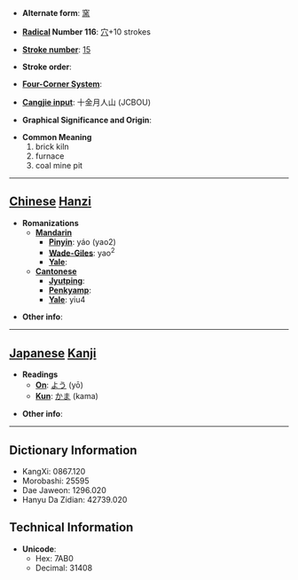 * '''Alternate form''': [[窯]]

* '''[[Wiktionary:Chinese radical index| Radical]] Number 116''': [[Wiktionary:Chinese radical index 穴|穴]]+10 strokes

* '''[[Wiktionary:Chinese total strokes index|Stroke number]]''': [[Wiktionary:Chinese total strokes index 15|15]]

* '''Stroke order''': 

* '''[[Wiktionary:Chinese four corner index|Four-Corner System]]''': 

* '''[[Wiktionary:Chinese Cangjie index|Cangjie input]]''': 十金月人山 (JCBOU)

* '''Graphical Significance and Origin''': 

* '''Common Meaning'''
*#brick kiln
*# furnace
*# coal mine pit


----

== [[Chinese]] [[Hanzi]] ==

* '''Romanizations'''
** '''[[Mandarin]]'''
*** '''[[Pinyin]]''': yáo (yao2)
*** '''[[Wade-Giles]]''': yao<sup>2</sup>
*** '''[[Yale]]''': 
** '''[[Cantonese]]'''
*** '''[[Jyutping]]''':
*** '''[[Penkyamp]]''': 
*** '''[[Yale]]''': yiu4

* '''Other info''': 

----

== [[Japanese]] [[Kanji]] ==

* '''Readings'''
** '''[[On]]''': [[よう]] (yō)
** '''[[Kun]]''': [[かま]] (kama)

* '''Other info''':  

----

== Dictionary Information ==

* KangXi: 0867.120
* Morobashi: 25595
* Dae Jaweon: 1296.020
* Hanyu Da Zidian: 42739.020

== Technical Information ==

* '''Unicode''':
** Hex: 7AB0
** Decimal: 31408